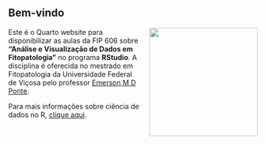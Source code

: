 ## **Bem-vindo**

![](images/plot2.png){style="float: right; padding-left:20px" fig-align="right" width="219"}

Este é o Quarto website para disponibilizar as aulas da FIP 606 sobre **"Análise e Visualização de Dados em Fitopatologia"** no programa **RStudio**. A disciplina é oferecida no mestrado em Fitopatologia da Universidade Federal de Viçosa pelo professor [Emerson M D Ponte](https://emersondelponte.netlify.app/).

Para mais informações sobre ciência de dados no R, [clique aqui](https://r4ds.hadley.nz/).
